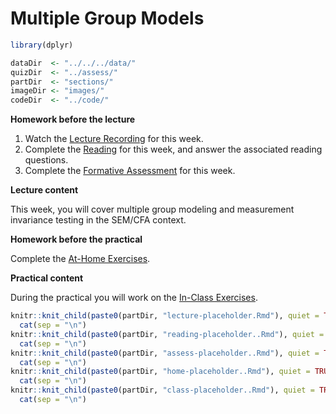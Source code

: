 # Multiple Group Models 

```{r week7_global_options, include = FALSE}
library(dplyr)

dataDir  <- "../../../data/"
quizDir  <- "../assess/"
partDir  <- "sections/"
imageDir <- "images/"
codeDir  <- "../code/"
```

**Homework before the lecture**

1. Watch the [Lecture Recording](lecture-6.html) for this week.
1. Complete the [Reading](reading-6.html) for this week, and answer the 
associated reading questions.
1. Complete the [Formative Assessment](formative-assessment-6.html) for this week.

**Lecture content**

This week, you will cover multiple group modeling and measurement invariance 
testing in the SEM/CFA context.

**Homework before the practical**

Complete the [At-Home Exercises](at-home-exercises-6.html). 

**Practical content**

During the practical you will work on the [In-Class Exercises](in-class-exercises-6.html).

```{r, echo = FALSE, message = FALSE, warning = FALSE, results = "asis"}
knitr::knit_child(paste0(partDir, "lecture-placeholder.Rmd"), quiet = TRUE) %>%
  cat(sep = "\n")
knitr::knit_child(paste0(partDir, "reading-placeholder..Rmd"), quiet = TRUE) %>%
  cat(sep = "\n")
knitr::knit_child(paste0(partDir, "assess-placeholder..Rmd"), quiet = TRUE) %>%
  cat(sep = "\n")
knitr::knit_child(paste0(partDir, "home-placeholder..Rmd"), quiet = TRUE) %>%
  cat(sep = "\n")
knitr::knit_child(paste0(partDir, "class-placeholder..Rmd"), quiet = TRUE) %>%
  cat(sep = "\n")
```

